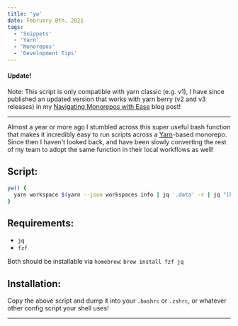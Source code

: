 ```yaml
---
title: 'yw'
date: February 8th, 2021
tags:
  - 'Snippets'
  - 'Yarn'
  - 'Monorepos'
  - 'Development Tips'
---
```


#### Update!

Note: This script is only compatible with yarn classic (e.g. v1), I have since
published an updated version that works with yarn berry (v2 and v3 releases) in
my
[Navigating Monorepos with Ease](/blog/2022/january/navigating-monorepos-with-ease)
blog post!

---

Almost a year or more ago I stumbled across this super useful bash function that
makes it incredibly easy to run scripts across a
[Yarn](https://yarnpkg.com/)-based monorepo. Since then I haven't looked back,
and have been slowly converting the rest of my team to adopt the same function
in their local workflows as well!

## Script:

```bash
yw() {
  yarn workspace $(yarn --json workspaces info | jq '.data' -r | jq "[keys][0] []" -r | fzf) $@
}
```

## Requirements:

- `jq`
- `fzf`

Both should be installable via `homebrew`: `brew install fzf jq`

## Installation:

Copy the above script and dump it into your `.bashrc` or `.zshrc`, or whatever
other config script your shell uses!

<Spacer />

---

<Spacer />
